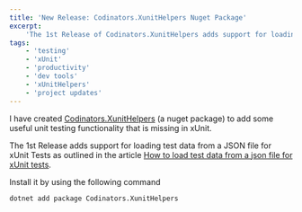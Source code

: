 ```yaml
---
title: 'New Release: Codinators.XunitHelpers Nuget Package'
excerpt:
    'The 1st Release of Codinators.XunitHelpers adds support for loading test data from a JSON file for xUnit Tests'
tags:
    - 'testing'
    - 'xUnit'
    - 'productivity'
    - 'dev tools'
    - 'xUnitHelpers'
    - 'project updates'
---
```


I have created [Codinators.XunitHelpers](https://www.nuget.org/packages/Codinators.XunitHelpers/) (a nuget package) to
add some useful unit testing functionality that is missing in xUnit.

The 1st Release adds support for loading test data from a JSON file for xUnit Tests as outlined in the article
[How to load test data from a json file for xUnit tests](./load-test-data-from-a-json-file-for-xunit-tests).

Install it by using the following command

```bash
dotnet add package Codinators.XunitHelpers
```
